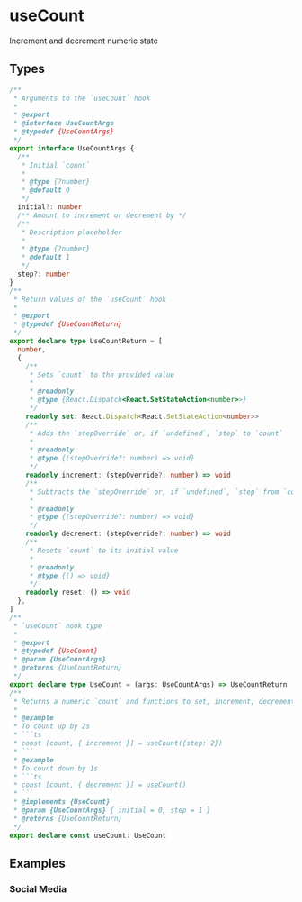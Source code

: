 
<Meta title="Example/UseCount" />

# useCount

Increment and decrement numeric state

## Types

````ts
/**
 * Arguments to the `useCount` hook
 *
 * @export
 * @interface UseCountArgs
 * @typedef {UseCountArgs}
 */
export interface UseCountArgs {
  /**
   * Initial `count`
   *
   * @type {?number}
   * @default 0
   */
  initial?: number
  /** Amount to increment or decrement by */
  /**
   * Description placeholder
   *
   * @type {?number}
   * @default 1
   */
  step?: number
}
/**
 * Return values of the `useCount` hook
 *
 * @export
 * @typedef {UseCountReturn}
 */
export declare type UseCountReturn = [
  number,
  {
    /**
     * Sets `count` to the provided value
     *
     * @readonly
     * @type {React.Dispatch<React.SetStateAction<number>>}
     */
    readonly set: React.Dispatch<React.SetStateAction<number>>
    /**
     * Adds the `stepOverride` or, if `undefined`, `step` to `count`
     *
     * @readonly
     * @type {(stepOverride?: number) => void}
     */
    readonly increment: (stepOverride?: number) => void
    /**
     * Subtracts the `stepOverride` or, if `undefined`, `step` from `count`
     *
     * @readonly
     * @type {(stepOverride?: number) => void}
     */
    readonly decrement: (stepOverride?: number) => void
    /**
     * Resets `count` to its initial value
     *
     * @readonly
     * @type {() => void}
     */
    readonly reset: () => void
  },
]
/**
 * `useCount` hook type
 *
 * @export
 * @typedef {UseCount}
 * @param {UseCountArgs}
 * @returns {UseCountReturn}
 */
export declare type UseCount = (args: UseCountArgs) => UseCountReturn
/**
 * Returns a numeric `count` and functions to set, increment, decrement, or reset it
 *
 * @example
 * To count up by 2s
 * ```ts
 * const [count, { increment }] = useCount({step: 2})
 * ```
 * @example
 * To count down by 1s
 * ```ts
 * const [count, { decrement }] = useCount()
 * ```
 * @implements {UseCount}
 * @param {UseCountArgs} { initial = 0, step = 1 }
 * @returns {UseCountReturn}
 */
export declare const useCount: UseCount
````

## Examples

### Social Media

<Canvas withSource="open">
  <Story name="Social Media" story={stories.socialMedia} />
</Canvas>
